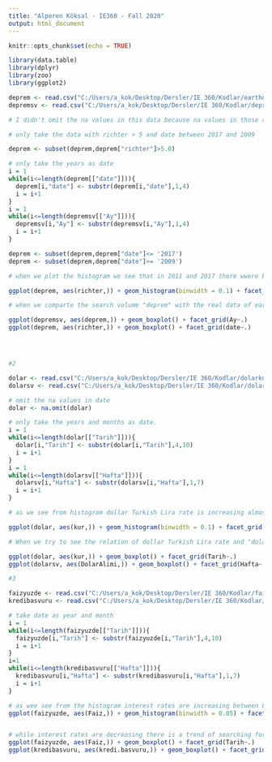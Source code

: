---
title: "Alperen Köksal - IE360 - Fall 2020"
output: html_document
---

```{r setup, include=FALSE}
knitr::opts_chunk$set(echo = TRUE)
```

```{r cars}
library(data.table)
library(dplyr)
library(zoo)
library(ggplot2)

deprem <- read.csv("C:/Users/a_kok/Desktop/Dersler/IE 360/Kodlar/earthquake.csv")
depremsv <- read.csv("C:/Users/a_kok/Desktop/Dersler/IE 360/Kodlar/depremsv.csv")

# I didn't omit the na values in this data because na values in those rows and columns was not problem for me and I didn't need them while i need the other values in those columns and rows.

# only take the data with richter > 5 and date between 2017 and 2009

deprem <- subset(deprem,deprem["richter"]>5.0)

# only take the years as date
i = 1
while(i<=length(deprem[["date"]])){
  deprem[i,"date"] <- substr(deprem[i,"date"],1,4)
  i = i+1
}
i = 1
while(i<=length(depremsv[["Ay"]])){
  depremsv[i,"Ay"] <- substr(depremsv[i,"Ay"],1,4)
  i = i+1
}

deprem <- subset(deprem,deprem["date"]<= '2017')
deprem <- subset(deprem,deprem["date"]>= '2009')

# when we plot the histogram we see that in 2011 and 2017 there wwere big earthquakes which have richter >= 6.5 and in 2012 2013 2014 there wwere moderatly big earthquakes which have richter >= 6.0

ggplot(deprem, aes(richter,)) + geom_histogram(binwidth = 0.1) + facet_grid(date~.)

# when we comparte the search volume "deprem" with the real data of earthquakes we see that when the trend is before the most things searching and verifying the occurrence of the big earthquakes that have higher richter values and have bigger impacts.

ggplot(depremsv, aes(deprem,)) + geom_boxplot() + facet_grid(Ay~.)
ggplot(deprem, aes(richter,)) + geom_boxplot() + facet_grid(date~.)




#2

dolar <- read.csv("C:/Users/a_kok/Desktop/Dersler/IE 360/Kodlar/dolarkuru.csv")
dolarsv <- read.csv("C:/Users/a_kok/Desktop/Dersler/IE 360/Kodlar/dolarsv.csv")

# omit the na values in date
dolar <- na.omit(dolar)

# only take the years and months as date.
i = 1
while(i<=length(dolar[["Tarih"]])){
  dolar[i,"Tarih"] <- substr(dolar[i,"Tarih"],4,10)
  i = i+1
}
i = 1
while(i<=length(dolarsv[["Hafta"]])){
  dolarsv[i,"Hafta"] <- substr(dolarsv[i,"Hafta"],1,7)
  i = i+1
}

# as we see from histogram dollar Turkish Lira rate is increasing almost constantly from first month of 2020 to now and nowadays the rate has some fluctuations and decrease in value ( maybe the decrease cant be observed very clearly because of the missing data).

ggplot(dolar, aes(kur,)) + geom_histogram(binwidth = 0.1) + facet_grid(Tarih~.)

# When we try to see the relation of dollar Turkish Lira rate and "dolar alımı" search volume we see that while the rate is increasing constantly the trend is not buying Dollars unless some fluctuations happen in 2020. With the fluctuations and decrease in dollars more dollar purchase happened. ( we can see the fluctuations as the outliers)

ggplot(dolar, aes(kur,)) + geom_boxplot() + facet_grid(Tarih~.)
ggplot(dolarsv, aes(DolarAlimi,)) + geom_boxplot() + facet_grid(Hafta~.)

#3

faizyuzde <- read.csv("C:/Users/a_kok/Desktop/Dersler/IE 360/Kodlar/faizyuzde.csv")
kredibasvuru <- read.csv("C:/Users/a_kok/Desktop/Dersler/IE 360/Kodlar/kredibasvurusv.csv")

# take date as year and month
i = 1
while(i<=length(faizyuzde[["Tarih"]])){
  faizyuzde[i,"Tarih"] <- substr(faizyuzde[i,"Tarih"],4,10)
  i = i+1
}
i=1
while(i<=length(kredibasvuru[["Hafta"]])){
  kredibasvuru[i,"Hafta"] <- substr(kredibasvuru[i,"Hafta"],1,7)
  i = i+1
}

# as wee see from the histogram interest rates are increasing between 03.2019 to 06.2019 then it start to decrease with the government policies
ggplot(faizyuzde, aes(Faiz,)) + geom_histogram(binwidth = 0.05) + facet_grid(Tarih~.)


# while interest rates are decreasing there is a trend of searching for the bank loans.
ggplot(faizyuzde, aes(Faiz,)) + geom_boxplot() + facet_grid(Tarih~.)
ggplot(kredibasvuru, aes(kredi.basvuru,)) + geom_boxplot() + facet_grid(Hafta~.)




```

